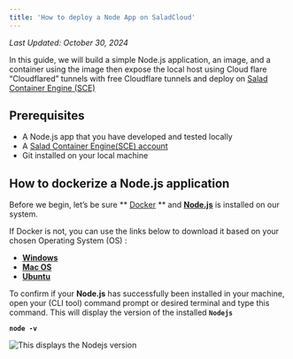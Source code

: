 ```yaml
---
title: 'How to deploy a Node App on SaladCloud'
---
```


_Last Updated: October 30, 2024_

In this guide, we will build a simple Node.js application, an image, and a container using the image then expose the
local host using Cloud flare “Cloudflared” tunnels with free Cloudflare tunnels and deploy on
[Salad Container Engine (SCE)](https://docs.salad.com/docs)

## **Prerequisites**

- A Node.js app that you have developed and tested locally
- A [Salad Container Engine(SCE) account](https://docs.salad.com/docs/register-on-salad-portal)
- Git installed on your local machine

## **How to dockerize a Node.js application**

Before we begin, let’s be sure ** [Docker](https://docs.docker.com/engine/install/) ** and
**[Node.js](https://nodejs.org/en/download/package-manager/)** is installed on our system.

If Docker is not, you can use the links below to download it based on your chosen Operating System (OS) :

- **[Windows](https://docs.docker.com/docker-for-windows/install/)**
- **[Mac OS](https://docs.docker.com/desktop/install/mac-install/)**
- **[Ubuntu](https://docs.docker.com/engine/installation/linux/ubuntu/)**

To confirm if your **Node.js** has successfully been installed in your machine, open your (CLI tool) command prompt or
desired terminal and type this command. This will display the version of the installed **`Nodejs`**

**`node -v`**

![](https://files.readme.io/1a2fd60-V.PNG 'This displays the Nodejs version')
